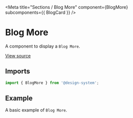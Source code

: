 
<Meta
  title="Sections / Blog More"
  component={BlogMore}
  subcomponents={{ BlogCard }}
/>

# Blog More

A component to display a `Blog More`.

[View source](https://github.com/actarian/design-system/tree/main/@sections/blog-more)

## Imports

```js
import { BlogMore } from '@design-system';
```

## Example

A basic example of `Blog More`.

<Canvas>
  <Story name="Blog More">
    <BlogMore />
  </Story>
</Canvas>

<Canvas>
  <Story name="Blog Card">
    <BlogCard maxWidth="540px" margin="3rem" />
  </Story>
</Canvas>
